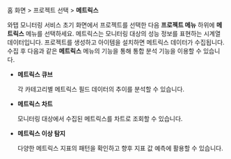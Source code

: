 홈 화면 > 프로젝트 선택 > **메트릭스**

와탭 모니터링 서비스 초기 화면에서 프로젝트를 선택한 다음 **프로젝트 메뉴** 하위에 **메트릭스** 메뉴를 선택하세요. 메트릭스는 모니터링 대상의 성능 정보를 표현하는 시계열 데이터입니다. 프로젝트를 생성하고 아이템을 설치하면 메트릭스 데이터가 수집됩니다. 수집 후 다음과 같은 **메트릭스** 메뉴의 기능을 통해 통합 분석 기능을 이용할 수 있습니다.

* **메트릭스 큐브**

  각 카테고리별 메트릭스 필드 데이터의 추이를 분석할 수 있습니다.

* **메트릭스 차트**

  모니터링 대상에서 수집된 메트릭스를 차트로 조회할 수 있습니다.

* **메트릭스 이상 탐지**

  다양한 메트릭스 지표의 패턴을 확인하고 향후 지표 값 예측에 활용할 수 있습니다.
